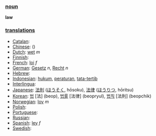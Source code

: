 === [[noun]] ===

'''law'''

=== [[translation]]s ===

*[[Catalan]]: [[]] '' ''
*[[Chinese]]: [[]] ()
*[[Dutch]]: [[wet]] ''m''
*[[Finnish]]: [[]]
*[[French]]: [[loi]] ''f''
*[[German]]: [[Gesetz]] ''n'', [[Recht]] ''n''
*[[Hebrew]]: [[]] '' ''
*[[Indonesian]]: [[hukum]], [[atur|peraturan]], [[tata-tertib]]
*[[Interlingua]]: [[]]
*[[Japanese]]: [[法則]] ([[ほうそく]], hōsoku), [[法律]] ([[ほうりつ]], hōritsu)
*[[Korean]]: [[법]] [法] (beop), [[법률]] [法律] (beopryul), [[법칙]] [法則] (beopchik)
*[[Norwegian]]: [[lov]] ''m''
*[[Polish]]: [[]]
*[[Portuguese]]: [[]] '' ''
*[[Russian]]: [[]]
*[[Spanish]]: [[ley]] ''f''
*[[Swedish]]: [[]] '' ''